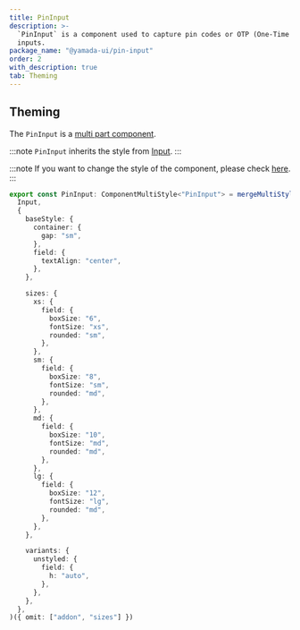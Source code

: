```yaml
---
title: PinInput
description: >-
  `PinInput` is a component used to capture pin codes or OTP (One-Time Password)
  inputs.
package_name: "@yamada-ui/pin-input"
order: 2
with_description: true
tab: Theming
---
```


## Theming

The `PinInput` is a [multi part component](/styled-system/theming/component-styles#multi-part-components).

:::note
`PinInput` inherits the style from [Input](/components/forms/input).
:::

:::note
If you want to change the style of the component, please check [here](/styled-system/theming/customize-theme#changing-the-style-of-components).
:::

```ts
export const PinInput: ComponentMultiStyle<"PinInput"> = mergeMultiStyle(
  Input,
  {
    baseStyle: {
      container: {
        gap: "sm",
      },
      field: {
        textAlign: "center",
      },
    },

    sizes: {
      xs: {
        field: {
          boxSize: "6",
          fontSize: "xs",
          rounded: "sm",
        },
      },
      sm: {
        field: {
          boxSize: "8",
          fontSize: "sm",
          rounded: "md",
        },
      },
      md: {
        field: {
          boxSize: "10",
          fontSize: "md",
          rounded: "md",
        },
      },
      lg: {
        field: {
          boxSize: "12",
          fontSize: "lg",
          rounded: "md",
        },
      },
    },

    variants: {
      unstyled: {
        field: {
          h: "auto",
        },
      },
    },
  },
)({ omit: ["addon", "sizes"] })
```
